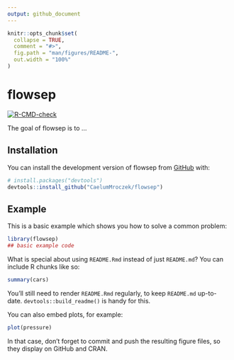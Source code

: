 ```yaml
---
output: github_document
---
```


<!-- README.md is generated from README.Rmd. Please edit that file -->

```r
knitr::opts_chunk$set(
  collapse = TRUE,
  comment = "#>",
  fig.path = "man/figures/README-",
  out.width = "100%"
)
```

# flowsep

<!-- badges: start -->
[![R-CMD-check](https://github.com/CaelumMroczek/flowsep/actions/workflows/R-CMD-check.yaml/badge.svg)](https://github.com/CaelumMroczek/flowsep/actions/workflows/R-CMD-check.yaml)
<!-- badges: end -->

The goal of flowsep is to ...

## Installation

You can install the development version of flowsep from [GitHub](https://github.com/) with:

``` r
# install.packages("devtools")
devtools::install_github("CaelumMroczek/flowsep")
```

## Example

This is a basic example which shows you how to solve a common problem:

```r
library(flowsep)
## basic example code
```

What is special about using `README.Rmd` instead of just `README.md`? You can include R chunks like so:

```r
summary(cars)
```

You'll still need to render `README.Rmd` regularly, to keep `README.md` up-to-date. `devtools::build_readme()` is handy for this.

You can also embed plots, for example:

```r
plot(pressure)
```

In that case, don't forget to commit and push the resulting figure files, so they display on GitHub and CRAN.
